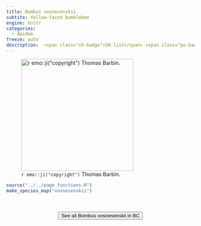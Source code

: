 ```yaml
---
title: Bombus vosnesenskii
subtite: Yellow-faced bumblebee
engine: knitr
categories:
  - Apidae
freeze: auto
description:  <span class="sh-badge">SH list</span> <span class="pe-badge">PM Evidence</span> <span class="gali-badge">Galiano</span>
---
```

![`r emo::ji("copyright")` Thomas Barbin.](https://inaturalist-open-data.s3.amazonaws.com/photos/315797449/large.jpg){height=300}





```r
source("../../page_functions.R")
make_species_map("vosnesenskii")
```
<br><br>
<center>


<a href="https://inaturalist.ca/observations?place_id=7085&subview=map&taxon_id=57689"><button type="button" class="btn btn-secondary">See all Bombus vosnesenskii in BC <i class="fa-solid fa-arrow-up-right-from-square"></i> </button></a>
</center>
